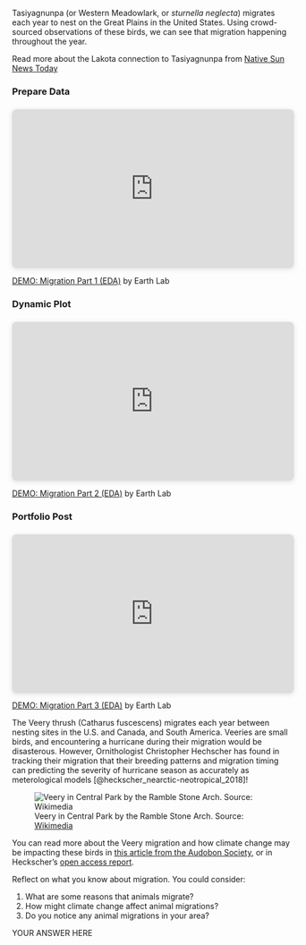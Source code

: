 ::: {.content-visible when-profile="stars"}

Tasiyagnunpa (or Western Meadowlark, or *sturnella neglecta*) migrates each year to nest on the Great Plains in the United States. Using crowd-sourced observations of these birds, we can see that migration happening throughout the year.

:::: {.callout-read}
Read more about the Lakota connection to Tasiyagnunpa from [Native Sun News Today](https://www.nativesunnews.today/articles/meadowlarks-still-speak-lakota-humans-dont-anymore/)
::::

:::

::: {.content-visible when-profile="foundations"}

::::{.callout-video}
::::: {.panel-tabset}

### Prepare Data

<div style="position: relative; width: 100%; height: 0; padding-top: 56.2500%;
 padding-bottom: 0; box-shadow: 0 2px 8px 0 rgba(63,69,81,0.16); margin-top: 1.6em; margin-bottom: 0.9em; overflow: hidden;
 border-radius: 8px; will-change: transform;">
  <iframe loading="lazy" style="position: absolute; width: 100%; height: 100%; top: 0; left: 0; border: none; padding: 0;margin: 0;"
    src="https://www.canva.com/design/DAGSQQsQ_PA/u2M01H6IMkbCRryW2A7_yQ/watch?embed" allowfullscreen="allowfullscreen" allow="fullscreen">
  </iframe>
</div>
<a href="https:&#x2F;&#x2F;www.canva.com&#x2F;design&#x2F;DAGSQQsQ_PA&#x2F;u2M01H6IMkbCRryW2A7_yQ&#x2F;watch?utm_content=DAGSQQsQ_PA&amp;utm_campaign=designshare&amp;utm_medium=embeds&amp;utm_source=link" target="_blank" rel="noopener">DEMO: Migration Part 1 (EDA)</a> by Earth Lab

### Dynamic Plot

<div style="position: relative; width: 100%; height: 0; padding-top: 56.2500%;
 padding-bottom: 0; box-shadow: 0 2px 8px 0 rgba(63,69,81,0.16); margin-top: 1.6em; margin-bottom: 0.9em; overflow: hidden;
 border-radius: 8px; will-change: transform;">
  <iframe loading="lazy" style="position: absolute; width: 100%; height: 100%; top: 0; left: 0; border: none; padding: 0;margin: 0;"
    src="https://www.canva.com/design/DAGSihQhE1E/pEr21iwZyKFm51eyZcT5wg/watch?embed" allowfullscreen="allowfullscreen" allow="fullscreen">
  </iframe>
</div>
<a href="https:&#x2F;&#x2F;www.canva.com&#x2F;design&#x2F;DAGSihQhE1E&#x2F;pEr21iwZyKFm51eyZcT5wg&#x2F;watch?utm_content=DAGSihQhE1E&amp;utm_campaign=designshare&amp;utm_medium=embeds&amp;utm_source=link" target="_blank" rel="noopener">DEMO: Migration Part 2 (EDA)</a> by Earth Lab


### Portfolio Post

<div style="position: relative; width: 100%; height: 0; padding-top: 56.2500%;
 padding-bottom: 0; box-shadow: 0 2px 8px 0 rgba(63,69,81,0.16); margin-top: 1.6em; margin-bottom: 0.9em; overflow: hidden;
 border-radius: 8px; will-change: transform;">
  <iframe loading="lazy" style="position: absolute; width: 100%; height: 100%; top: 0; left: 0; border: none; padding: 0;margin: 0;"
    src="https://www.canva.com/design/DAGTHFtabF0/2Gd9koO6O9p2RL41fJuA1g/watch?embed" allowfullscreen="allowfullscreen" allow="fullscreen">
  </iframe>
</div>
<a href="https:&#x2F;&#x2F;www.canva.com&#x2F;design&#x2F;DAGTHFtabF0&#x2F;2Gd9koO6O9p2RL41fJuA1g&#x2F;watch?utm_content=DAGTHFtabF0&amp;utm_campaign=designshare&amp;utm_medium=embeds&amp;utm_source=link" target="_blank" rel="noopener">DEMO: Migration Part 3 (EDA)</a> by Earth Lab

:::::

::::

The Veery thrush (Catharus fuscescens) migrates each year between nesting sites in the U.S. and Canada, and South America. Veeries are small birds, and encountering a hurricane during their migration would be disasterous. However, Ornithologist Christopher Hechscher has found in tracking their migration that their breeding patterns and migration timing can predicting the severity of hurricane season as accurately as meterological models [@heckscher_nearctic-neotropical_2018]!

![Veery in Central Park by the Ramble Stone Arch. Source: [Wikimedia](https://commons.wikimedia.org/wiki/File:Veery_in_CP_(43277).jpg)](https://upload.wikimedia.org/wikipedia/commons/e/e8/Veery_in_CP_%2843277%29.jpg)

:::: {.callout-read}
You can read more about the Veery migration and how climate change may be impacting these birds in [this article from the Audobon Society](https://www.audubon.org/news/are-these-birds-better-computers-predicting-hurricane-seasons), or in Heckscher's [open access report](https://www.nature.com/articles/s41598-018-28302-3).
::::

:::

::: {.callout-response title="What can we learn from migration patterns?"}
Reflect on what you know about migration. You could consider:

  1. What are some reasons that animals migrate?
  2. How might climate change affect animal migrations?
  3. Do you notice any animal migrations in your area?
:::

::: {.content-visible when-format="ipynb"}
:::: {.cell .markdown}
YOUR ANSWER HERE
::::
:::
